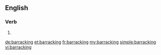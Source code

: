 ==English==

===Verb===
{{head|en}}

# {{present participle of|barrack}}

[[de:barracking]]
[[et:barracking]]
[[fr:barracking]]
[[my:barracking]]
[[simple:barracking]]
[[vi:barracking]]